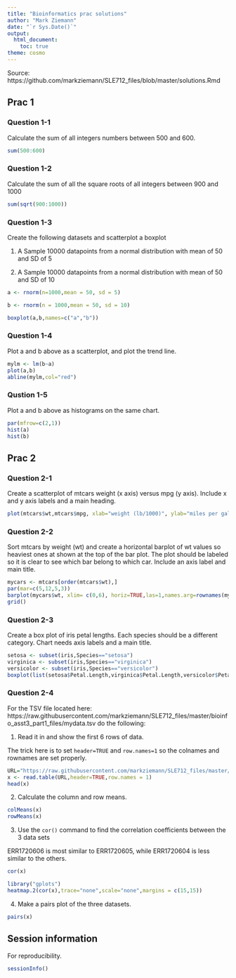 ```yaml
---
title: "Bioinformatics prac solutions"
author: "Mark Ziemann"
date: "`r Sys.Date()`"
output:
  html_document:
    toc: true
theme: cosmo
---
```


Source: https://github.com/markziemann/SLE712_files/blob/master/solutions.Rmd

## Prac 1

### Question 1-1

Calculate the sum of all integers numbers between 500 and 600.

```r

sum(500:600)

```

### Question 1-2

Calculate the sum of all the square roots of all integers between 900 and 1000

```r

sum(sqrt(900:1000))

```

### Question 1-3

Create the following datasets and scatterplot a boxplot

  1. A Sample 10000 datapoints from a normal distribution with mean of 50 and SD of 5
  
  2. A Sample 10000 datapoints from a normal distribution with mean of 50 and SD of 10 

```r

a <- rnorm(n=1000,mean = 50, sd = 5)

b <- rnorm(n = 1000,mean = 50, sd = 10)

boxplot(a,b,names=c("a","b"))

```


### Question 1-4

Plot a and b above as a scatterplot, and plot the trend line.

```r

mylm <- lm(b~a)
plot(a,b)
abline(mylm,col="red")

```

### Qustion 1-5

Plot a and b above as histograms on the same chart.

```r

par(mfrow=c(2,1))
hist(a)
hist(b)

```

## Prac 2 

### Question 2-1

Create a scatterplot of mtcars weight (x axis) versus mpg (y axis). 
Include x and y axis labels and a main heading.

```r

plot(mtcars$wt,mtcars$mpg, xlab="weight (lb/1000)", ylab="miles per gallon", main="relationship between weight and milage")

```

### Question 2-2

Sort mtcars by weight (wt) and create a horizontal barplot of wt values so heaviest ones at shown at the top of the bar plot.
The plot should be labeled so it is clear to see which bar belong to which car.
Include an axis label and main title.

```r

mycars <- mtcars[order(mtcars$wt),]
par(mar=c(5,12,5,3))
barplot(mycars$wt, xlim= c(0,6), horiz=TRUE,las=1,names.arg=rownames(mycars),cex.names=0.6,main="mtcars weights",xlab="car weight (lb/1000)")
grid()

``` 

### Question 2-3

Create a box plot of iris petal lengths.
Each species should be a different category.
Chart needs axis labels and a main title.

```r

setosa <- subset(iris,Species=="setosa")
virginica <- subset(iris,Species=="virginica")
versicolor <- subset(iris,Species=="versicolor")
boxplot(list(setosa$Petal.Length,virginica$Petal.Length,versicolor$Petal.Length), names=c("Setosa","Virginica","Versicolor"),ylab="cm",main="Petal length")

```

### Question 2-4

For the TSV file located here: https://raw.githubusercontent.com/markziemann/SLE712_files/master/bioinfo_asst3_part1_files/mydata.tsv do the following:

1. Read it in and show the first 6 rows of data.

The trick here is to set `header=TRUE` and `row.names=1` so the colnames and rownames are set properly.

```r

URL="https://raw.githubusercontent.com/markziemann/SLE712_files/master/bioinfo_asst3_part1_files/mydata.tsv"
x <- read.table(URL,header=TRUE,row.names = 1)
head(x)

```

2. Calculate the column and row means.

```r

colMeans(x)
rowMeans(x)

```


3. Use the `cor()` command to find the correlation coefficients between the 3 data sets

ERR1720606 is most similar to ERR1720605, while ERR1720604 is less similar to the others.

```r

cor(x)

library("gplots")
heatmap.2(cor(x),trace="none",scale="none",margins = c(15,15))

```

4. Make a pairs plot of the three datasets.

```r

pairs(x)

```

## Session information

For reproducibility.

```r

sessionInfo()

```